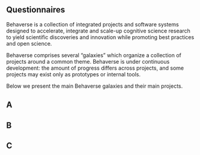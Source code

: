 
## Questionnaires

Behaverse is a collection of integrated projects and software systems designed to accelerate, integrate and scale-up cognitive science research to yield scientific discoveries and innovation while promoting best practices and open science. 
 
Behaverse comprises several “galaxies” which organize a collection of projects around a common theme. Behaverse is under continuous development: the amount of progress differs across projects, and some projects may exist only as prototypes or internal tools. 

Below we present the main Behaverse galaxies and their main projects.
 


## A

## B

## C


